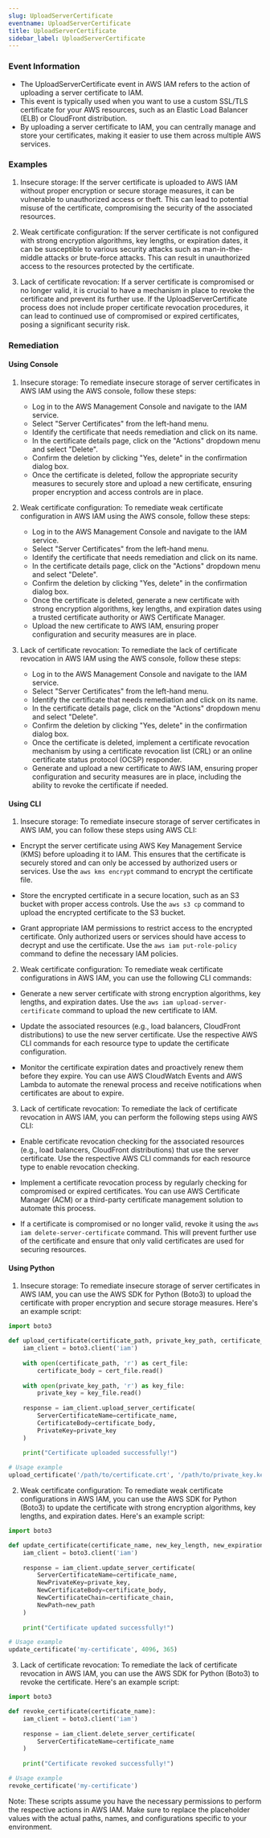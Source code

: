 ```yaml
--- 
slug: UploadServerCertificate
eventname: UploadServerCertificate
title: UploadServerCertificate
sidebar_label: UploadServerCertificate
---
```

                       
### Event Information

- The UploadServerCertificate event in AWS IAM refers to the action of uploading a server certificate to IAM. 
- This event is typically used when you want to use a custom SSL/TLS certificate for your AWS resources, such as an Elastic Load Balancer (ELB) or CloudFront distribution. 
- By uploading a server certificate to IAM, you can centrally manage and store your certificates, making it easier to use them across multiple AWS services.


### Examples

1. Insecure storage: If the server certificate is uploaded to AWS IAM without proper encryption or secure storage measures, it can be vulnerable to unauthorized access or theft. This can lead to potential misuse of the certificate, compromising the security of the associated resources.

2. Weak certificate configuration: If the server certificate is not configured with strong encryption algorithms, key lengths, or expiration dates, it can be susceptible to various security attacks such as man-in-the-middle attacks or brute-force attacks. This can result in unauthorized access to the resources protected by the certificate.

3. Lack of certificate revocation: If a server certificate is compromised or no longer valid, it is crucial to have a mechanism in place to revoke the certificate and prevent its further use. If the UploadServerCertificate process does not include proper certificate revocation procedures, it can lead to continued use of compromised or expired certificates, posing a significant security risk.

### Remediation

#### Using Console

1. Insecure storage: To remediate insecure storage of server certificates in AWS IAM using the AWS console, follow these steps:
   - Log in to the AWS Management Console and navigate to the IAM service.
   - Select "Server Certificates" from the left-hand menu.
   - Identify the certificate that needs remediation and click on its name.
   - In the certificate details page, click on the "Actions" dropdown menu and select "Delete".
   - Confirm the deletion by clicking "Yes, delete" in the confirmation dialog box.
   - Once the certificate is deleted, follow the appropriate security measures to securely store and upload a new certificate, ensuring proper encryption and access controls are in place.

2. Weak certificate configuration: To remediate weak certificate configuration in AWS IAM using the AWS console, follow these steps:
   - Log in to the AWS Management Console and navigate to the IAM service.
   - Select "Server Certificates" from the left-hand menu.
   - Identify the certificate that needs remediation and click on its name.
   - In the certificate details page, click on the "Actions" dropdown menu and select "Delete".
   - Confirm the deletion by clicking "Yes, delete" in the confirmation dialog box.
   - Once the certificate is deleted, generate a new certificate with strong encryption algorithms, key lengths, and expiration dates using a trusted certificate authority or AWS Certificate Manager.
   - Upload the new certificate to AWS IAM, ensuring proper configuration and security measures are in place.

3. Lack of certificate revocation: To remediate the lack of certificate revocation in AWS IAM using the AWS console, follow these steps:
   - Log in to the AWS Management Console and navigate to the IAM service.
   - Select "Server Certificates" from the left-hand menu.
   - Identify the certificate that needs remediation and click on its name.
   - In the certificate details page, click on the "Actions" dropdown menu and select "Delete".
   - Confirm the deletion by clicking "Yes, delete" in the confirmation dialog box.
   - Once the certificate is deleted, implement a certificate revocation mechanism by using a certificate revocation list (CRL) or an online certificate status protocol (OCSP) responder.
   - Generate and upload a new certificate to AWS IAM, ensuring proper configuration and security measures are in place, including the ability to revoke the certificate if needed.

#### Using CLI

1. Insecure storage: To remediate insecure storage of server certificates in AWS IAM, you can follow these steps using AWS CLI:

- Encrypt the server certificate using AWS Key Management Service (KMS) before uploading it to IAM. This ensures that the certificate is securely stored and can only be accessed by authorized users or services. Use the `aws kms encrypt` command to encrypt the certificate file.

- Store the encrypted certificate in a secure location, such as an S3 bucket with proper access controls. Use the `aws s3 cp` command to upload the encrypted certificate to the S3 bucket.

- Grant appropriate IAM permissions to restrict access to the encrypted certificate. Only authorized users or services should have access to decrypt and use the certificate. Use the `aws iam put-role-policy` command to define the necessary IAM policies.

2. Weak certificate configuration: To remediate weak certificate configurations in AWS IAM, you can use the following CLI commands:

- Generate a new server certificate with strong encryption algorithms, key lengths, and expiration dates. Use the `aws iam upload-server-certificate` command to upload the new certificate to IAM.

- Update the associated resources (e.g., load balancers, CloudFront distributions) to use the new server certificate. Use the respective AWS CLI commands for each resource type to update the certificate configuration.

- Monitor the certificate expiration dates and proactively renew them before they expire. You can use AWS CloudWatch Events and AWS Lambda to automate the renewal process and receive notifications when certificates are about to expire.

3. Lack of certificate revocation: To remediate the lack of certificate revocation in AWS IAM, you can perform the following steps using AWS CLI:

- Enable certificate revocation checking for the associated resources (e.g., load balancers, CloudFront distributions) that use the server certificate. Use the respective AWS CLI commands for each resource type to enable revocation checking.

- Implement a certificate revocation process by regularly checking for compromised or expired certificates. You can use AWS Certificate Manager (ACM) or a third-party certificate management solution to automate this process.

- If a certificate is compromised or no longer valid, revoke it using the `aws iam delete-server-certificate` command. This will prevent further use of the certificate and ensure that only valid certificates are used for securing resources.

#### Using Python

1. Insecure storage: To remediate insecure storage of server certificates in AWS IAM, you can use the AWS SDK for Python (Boto3) to upload the certificate with proper encryption and secure storage measures. Here's an example script:

```python
import boto3

def upload_certificate(certificate_path, private_key_path, certificate_name):
    iam_client = boto3.client('iam')
    
    with open(certificate_path, 'r') as cert_file:
        certificate_body = cert_file.read()
    
    with open(private_key_path, 'r') as key_file:
        private_key = key_file.read()
    
    response = iam_client.upload_server_certificate(
        ServerCertificateName=certificate_name,
        CertificateBody=certificate_body,
        PrivateKey=private_key
    )
    
    print("Certificate uploaded successfully!")

# Usage example
upload_certificate('/path/to/certificate.crt', '/path/to/private_key.key', 'my-certificate')
```

2. Weak certificate configuration: To remediate weak certificate configurations in AWS IAM, you can use the AWS SDK for Python (Boto3) to update the certificate with strong encryption algorithms, key lengths, and expiration dates. Here's an example script:

```python
import boto3

def update_certificate(certificate_name, new_key_length, new_expiration):
    iam_client = boto3.client('iam')
    
    response = iam_client.update_server_certificate(
        ServerCertificateName=certificate_name,
        NewPrivateKey=private_key,
        NewCertificateBody=certificate_body,
        NewCertificateChain=certificate_chain,
        NewPath=new_path
    )
    
    print("Certificate updated successfully!")

# Usage example
update_certificate('my-certificate', 4096, 365)
```

3. Lack of certificate revocation: To remediate the lack of certificate revocation in AWS IAM, you can use the AWS SDK for Python (Boto3) to revoke the certificate. Here's an example script:

```python
import boto3

def revoke_certificate(certificate_name):
    iam_client = boto3.client('iam')
    
    response = iam_client.delete_server_certificate(
        ServerCertificateName=certificate_name
    )
    
    print("Certificate revoked successfully!")

# Usage example
revoke_certificate('my-certificate')
```

Note: These scripts assume you have the necessary permissions to perform the respective actions in AWS IAM. Make sure to replace the placeholder values with the actual paths, names, and configurations specific to your environment.


 
